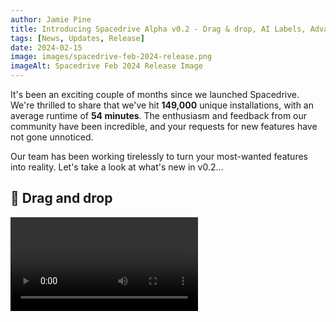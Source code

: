 ```yaml
---
author: Jamie Pine
title: Introducing Spacedrive Alpha v0.2 - Drag & drop, AI Labels, Advanced Search, 12 Languages, Tabs,  and Spacedrop!
tags: [News, Updates, Release]
date: 2024-02-15
image: images/spacedrive-feb-2024-release.png
imageAlt: Spacedrive Feb 2024 Release Image
---
```


It's been an exciting couple of months since we launched Spacedrive. We're thrilled to share that we've hit **149,000** unique installations, with an average runtime of **54 minutes**. The enthusiasm and feedback from our community have been incredible, and your requests for new features have not gone unnoticed.

Our team has been working tirelessly to turn your most-wanted features into reality. Let's take a look at what's new in v0.2...

## 🫳 Drag and drop

<Video url="/videos/Spacedrive_DragAndDrop.webm" />

The Explorer is the most intricate user interface we have ever designed. Now, with drag and drop, it is one big step closer to having everything you need from a file explorer. In an upcoming release, we'll be adding support for dragging files and folders into and out of Spacedrive from the OS.

## ✨ AI Labeling

<Video url="/videos/Spacedrive_ImageLabler.webm" />

Our first of many AI powered features to come, we create labels for images using a lightweight object detection model running on-device. Currenly the Yolo model family offers limited labels and are not very accurate, but we will make more models available in following updates, such as the [Recognize Anything Model](https://github.com/xinyu1205/recognize-anything).

## Advanced search

We've added a new search bar to the top of the Explorer, which allows you to search for files and folders by name, content, and metadata. You can also use the search bar to filter by file type, date, and more.

## Tabs

<Video url="/videos/Spacedrive_Tabs.webm" />

You can open multiple tabs in the Explorer, and switch between them using the tab bar at the top of the window.

## Now in 12 languages!

We've expanded our language options to include English, Japanese, Chinese (Simplified and Traditional), German, French, Hindi, Portuguese, Dutch, Italian, Russian, Korean, Spanish, Turkish, and Arabic. Some translations were created with AI assistance, so feel free to submit corrections on [GitHub](https://github.com/spacedriveapp/spacedrive).

## Updated roadmap

![Spacedrive Roadmap](/images/roadmap.jpg)

We've updated our roadmap to reflect the progress we've made since launch, and to give you a better idea of what's coming next. From today, we are aiming for a monthly major release cycle, with minor releases in between. Check out the [Roadmap →]()

## And so much more...

We've also shipped these major features since the launch:

- Multi-select in the Explorer
- A bar for Quick View to view surrounding media
- CPU usage control slider
- Improved virtual filesystem
- Way. More. Docs. [See Docs →](/docs/product/getting-started/introduction)

## Up Next?

We've got big plans for the next major release:

- **Connect devices**:
  One of the biggest technologies we've been tackling is multi-device connections and database sync. This has been a cornerstone of Spacedrive from the start, but yet to make it into production. So, we're speeding up the process by introducing an encrypted, cloud-assisted sync instead of peer-to-peer sync using CRDTs, which we will ship later.
- **iOS and Android**:
  ![Spacedrive Mobile App Design Preview](/images/mobile_design_preview.jpg)
  With sync in place, we'll be releasing the alpha versions of our mobile apps for iOS and Android, if you are already a user of Spacedrive you're invited to join, we'll reach out via email with an invite.
- **Column View**:
  A hugely demanded explorer view, for good reason. Column view is the most popular view for managing files, but also the hardest to engineer! Along with column view will come upgraded list view, with tree support.

This blog post marks the first of regular updates from the Spacedrive team. We'll be sharing our progress, new features, and more once a month. If you have any questions or feedback, please reach out to us on [Twitter](https://twitter.com/spacedriveapp) or [Discord](https://discord.gg/3YjJUZ6).
